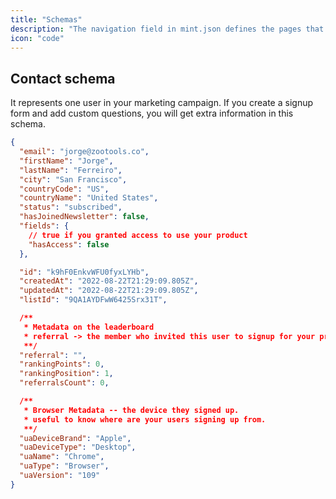 ```yaml
---
title: "Schemas"
description: "The navigation field in mint.json defines the pages that go in the navigation menu"
icon: "code"
---
```


## Contact schema

It represents one user in your marketing campaign. If you create a signup form and add custom questions, you will get extra information in this schema.

```json
{
  "email": "jorge@zootools.co",
  "firstName": "Jorge",
  "lastName": "Ferreiro",
  "city": "San Francisco",
  "countryCode": "US",
  "countryName": "United States",
  "status": "subscribed",
  "hasJoinedNewsletter": false,
  "fields": {
    // true if you granted access to use your product
    "hasAccess": false
  },

  "id": "k9hF0EnkvWFU0fyxLYHb",
  "createdAt": "2022-08-22T21:29:09.805Z",
  "updatedAt": "2022-08-22T21:29:09.805Z",
  "listId": "9QA1AYDFwW6425Srx31T",

  /**
   * Metadata on the leaderboard
   * referral -> the member who invited this user to signup for your product.
   **/
  "referral": "",
  "rankingPoints": 0,
  "rankingPosition": 1,
  "referralsCount": 0,

  /**
   * Browser Metadata -- the device they signed up.
   * useful to know where are your users signing up from.
   **/
  "uaDeviceBrand": "Apple",
  "uaDeviceType": "Desktop",
  "uaName": "Chrome",
  "uaType": "Browser",
  "uaVersion": "109"
}
```
